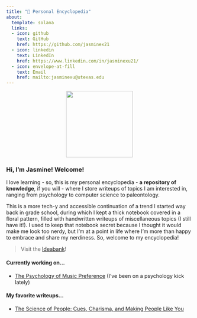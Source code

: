 ```yaml
---
title: "🌻 Personal Encyclopedia"
about:
  template: solana
  links:
  - icon: github
    text: GitHub
    href: https://github.com/jasminex21
  - icon: linkedin
    text: LinkedIn
    href: https://www.linkedin.com/in/jasminexu21/
  - icon: envelope-at-fill
    text: Email
    href: mailto:jasminexu@utexas.edu
---
```


<p align="center">
  <img src="flowers.png" width="180"/>
</p>

### Hi, I'm Jasmine! Welcome!

I love learning - so, this is my personal encyclopedia - **a repository of knowledge**, if you will - where I store writeups of topics I am interested in, ranging from psychology to computer science to paleontology. 

This is a more tech-y and accessible continuation of a trend I started way back in grade school, during which I kept a thick notebook covered in a floral pattern, filled with handwritten writeups of miscellaneous topics (I still have it!). I used to keep that notebook secret because I thought it would make me look too nerdy, but I'm at a point in life where I'm more than happy to embrace and share my nerdiness. So, welcome to my encyclopedia!

> Visit the [Ideabank](ideabank.qmd)!

#### Currently working on...
* [The Psychology of Music Preference](topics/psychology/02_music_preference.qmd) (I've been on a psychology kick lately)

#### My favorite writeups...
* [The Science of People: Cues, Charisma, and Making People Like You](topics/notes/01_the_science_of_people.qmd)